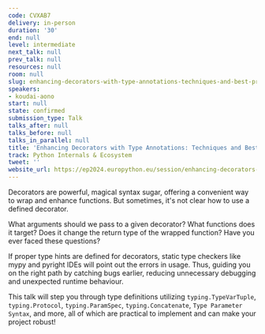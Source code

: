 ```yaml
---
code: CVXAB7
delivery: in-person
duration: '30'
end: null
level: intermediate
next_talk: null
prev_talk: null
resources: null
room: null
slug: enhancing-decorators-with-type-annotations-techniques-and-best-practices
speakers:
- koudai-aono
start: null
state: confirmed
submission_type: Talk
talks_after: null
talks_before: null
talks_in_parallel: null
title: 'Enhancing Decorators with Type Annotations: Techniques and Best Practices'
track: Python Internals & Ecosystem
tweet: ''
website_url: https://ep2024.europython.eu/session/enhancing-decorators-with-type-annotations-techniques-and-best-practices
---
```


Decorators are powerful, magical syntax sugar, offering a convenient way to wrap and enhance functions. But sometimes, it's not clear how to use a defined decorator.

What arguments should we pass to a given decorator? What functions does it target? Does it change the return type of the wrapped function? Have you ever faced these questions?

If proper type hints are defined for decorators, static type checkers like mypy and pyright IDEs will point out the errors in usage. Thus, guiding you on the right path by catching bugs earlier, reducing unnecessary debugging and unexpected runtime behaviour.

This talk will step you through type definitions utilizing `typing.TypeVarTuple`, `typing.Protocol`, `typing.ParamSpec`, `typing.Concatenate`, `Type Parameter Syntax`, and more, all of which are practical to implement and can make your project robust!
